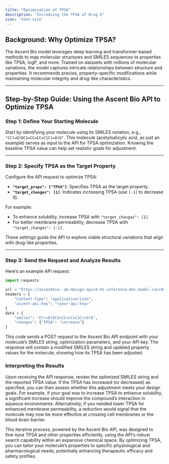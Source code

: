 ```yaml
---
title: "Optimization of TPSA"
description: "Increasing the TPSA of Drug X"
icon: 'text-size'
---
```


## Background: Why Optimize TPSA?

The Ascent Bio model leverages deep learning and transformer-based methods to map molecular structures and SMILES sequences to properties like TPSA, logP, and more. Trained on datasets with millions of molecular variations, the model captures intricate relationships between structure and properties. It recommends precise, property-specific modifications while maintaining molecular integrity and drug-like characteristics.

<Card
        title="More about TPSA"
        icon="book"
        horizontal="true"
        href="/api-reference/properties#tpsa"
        ></Card>


---

## Step-by-Step Guide: Using the Ascent Bio API to Optimize TPSA

### Step 1: Define Your Starting Molecule

Start by identifying your molecule using its SMILES notation, e.g., `"CC(=O)OC1=CC=CC=C1C(=O)O"`. This molecule (acetylsalicylic acid, as just an example) serves as input to the API for TPSA optimization. Knowing the baseline TPSA value can help set realistic goals for adjustment.

---

### Step 2: Specify TPSA as the Target Property

Configure the API request to optimize TPSA:

- **`"target_props": ["TPSA"]`**: Specifies TPSA as the target property.
- **`"target_changes": [1]`**: Indicates increasing TPSA (use `[-1]` to decrease it).

For example:
- To enhance solubility, increase TPSA with `"target_changes": [1]`.
- For better membrane permeability, decrease TPSA with `"target_changes": [-1]`.

These settings guide the API to explore viable structural variations that align with drug-like properties.

---

### Step 3: Send the Request and Analyze Results

Here’s an example API request:

```python
import requests

url = "https://ascentbio--ab-design-apiv4-01-inference-dev.modal.run/design"
headers = {
    "Content-Type": "application/json",
    "ascent-api-key": "<your-api-key>"
}
data = {
    "smiles": "CC(=O)OC1=CC=CC=C1C(=O)O",
    "changes": {"TPSA": "increase"}
}

```

This code sends a POST request to the Ascent Bio API endpoint with your molecule’s SMILES string, optimization parameters, and your API key. The response will contain a modified SMILES string and updated property values for the molecule, showing how its TPSA has been adjusted.

### Interpreting the Results
Upon receiving the API response, review the optimized SMILES string and the reported TPSA value. If the TPSA has increased (or decreased) as specified, you can then assess whether this adjustment meets your design goals. For example, if your goal was to increase TPSA to enhance solubility, a significant increase should improve the compound’s interaction in aqueous environments. Alternatively, if you needed lower TPSA for enhanced membrane permeability, a reduction would signal that the molecule may now be more effective at crossing cell membranes or the blood-brain barrier.

This iterative process, powered by the Ascent Bio API, was designed to fine-tune TPSA and other properties efficiently, using the API’s robust search capability within an expansive chemical space. By optimizing TPSA, you can tailor your molecule’s properties to specific physiological and pharmacological needs, potentially enhancing therapeutic efficacy and safety profiles.